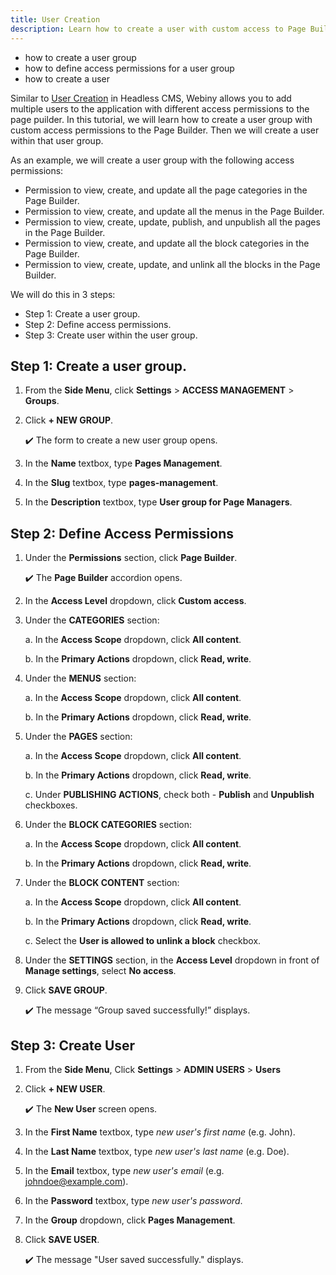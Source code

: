 ```yaml
---
title: User Creation
description: Learn how to create a user with custom access to Page Builder.
---
```



<Alert type="success" title="WHAT YOU'LL LEARN">

- how to create a user group
- how to define access permissions for a user group
- how to create a user

</Alert>

Similar to [User Creation](../link) in Headless CMS, Webiny allows you to add multiple users to the application with different access permissions to the page puilder. In this tutorial, we will learn how to create a user group with custom access permissions to the Page Builder. Then we will create a user within that user group.

As an example, we will create a user group with the following access permissions:

- Permission to view, create, and update all the page categories in the Page Builder.
- Permission to view, create, and update all the menus in the Page Builder.
- Permission to view, create, update, publish, and unpublish all the pages in the Page Builder.
- Permission to view, create, and update all the block categories in the Page Builder.
- Permission to view, create, update, and unlink all the blocks in the Page Builder.


We will do this in 3 steps:

- Step 1: Create a user group.
- Step 2: Define access permissions.
- Step 3: Create user within the user group.


## Step 1: Create a user group.

1. From the **Side Menu**, click **Settings** > **ACCESS MANAGEMENT** > **Groups**.

2. Click **+ NEW GROUP**.

    ✔️ The form to create a new user group opens.

3. In the **Name** textbox, type **Pages Management**.

4. In the **Slug** textbox, type **pages-management**.

5. In the **Description** textbox, type **User group for Page Managers**.


## Step 2: Define Access Permissions

1. Under the **Permissions** section, click **Page Builder**.

    ✔️ The **Page Builder** accordion opens.

2. In the **Access Level** dropdown, click **Custom access**.

3. Under the **CATEGORIES** section:

    a. In the **Access Scope** dropdown, click **All content**.

    b. In the **Primary Actions** dropdown, click **Read, write**.

4. Under the **MENUS** section:

    a. In the **Access Scope** dropdown, click **All content**.

    b. In the **Primary Actions** dropdown, click **Read, write**.

5. Under the **PAGES** section:

    a. In the **Access Scope** dropdown, click **All content**.

    b. In the **Primary Actions** dropdown, click **Read, write**.

    c. Under **PUBLISHING ACTIONS**, check both - **Publish** and **Unpublish** checkboxes.

6. Under the **BLOCK CATEGORIES** section:

    a. In the **Access Scope** dropdown, click **All content**.

    b. In the **Primary Actions** dropdown, click **Read, write**.

7. Under the **BLOCK CONTENT** section:

    a. In the **Access Scope** dropdown, click **All content**.

    b. In the **Primary Actions** dropdown, click **Read, write**.

    c. Select the **User is allowed to unlink a block** checkbox.

8. Under the **SETTINGS** section, in the **Access Level** dropdown in front of **Manage settings**, select **No access**.

9. Click **SAVE GROUP**.

    ✔️ The message “Group saved successfully!” displays.


## Step 3: Create User

1. From the **Side Menu**, Click **Settings** > **ADMIN USERS** > **Users**

2. Click **+ NEW USER**.

    ✔️ The **New User** screen opens.

3. In the **First Name** textbox, type *new user's first name* (e.g. John).

4. In the **Last Name** textbox, type *new user's last name* (e.g. Doe).

5. In the **Email** textbox, type *new user's email* (e.g. johndoe@example.com).

6. In the **Password** textbox, type *new user's password*.

7. In the **Group** dropdown, click **Pages Management**.

8. Click **SAVE USER**.

    ✔️ The message "User saved successfully." displays.